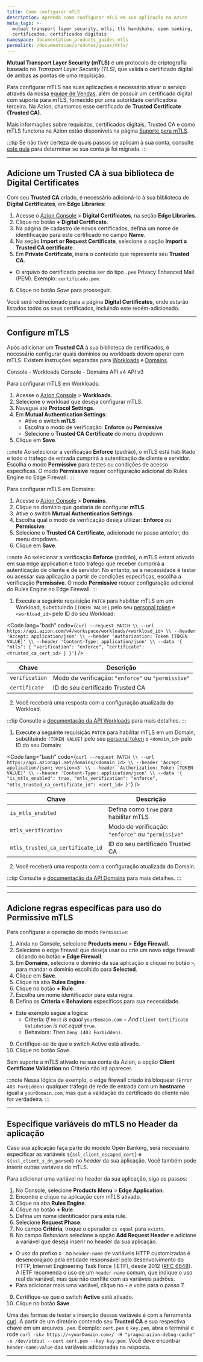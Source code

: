 ```yaml
---
title: Como configurar mTLS
description: Aprenda como configurar mTLS em sua aplicação na Azion
meta_tags: >-
  mutual transport layer security, mtls, tls handshake, open banking,
  certificados, certificados digitais
namespace: documentation_products_guides_mtls
permalink: /documentacao/produtos/guias/mtls/
---
```



<Apiv4Rollout />


**Mutual Transport Layer Security (mTLS)** é um protocolo de criptografia baseado no *Transport Layer Security (TLS)*, que valida o certificado digital de ambas as pontas de uma requisição.

Para configurar mTLS nas suas aplicações é necessário ativar o serviço através da nossa [equipe de Vendas](https://www.azion.com/pt-br/contate-vendas/), além de possuir um certificado digital com suporte para mTLS, fornecido por uma autoridade certificadora terceira. Na Azion, chamamos esse certificado de **Trusted Certificate (Trusted CA)**.

Mais informações sobre requisitos, certificados digitais, Trusted CA e como mTLS funciona na Azion estão disponíveis na página [Suporte para mTLS](/pt-br/documentacao/produtos/secure/edge-firewall/mtls/).

:::tip
Se não tiver certeza de quais passos se aplicam à sua conta, consulte [este guia](/pt-br/documentacao/produtos/guias/verificar-migracao-conta/) para determinar se sua conta já foi migrada.
:::

---

## Adicione um Trusted CA à sua biblioteca de Digital Certificates

Com seu **Trusted CA** criado, é necessário adicioná-lo à sua biblioteca de **Digital Certificates**, em **Edge Libraries**:

1. Acesse o [Azion Console](/pt-br/documentacao/produtos/guias/como-acessar-o-azion-console/) > **Digital Certificates**, na seção **Edge Libraries**.
2. Clique no botão **+ Digital Certificate**.
3. Na página de cadastro de novos certificados, defina um nome de identificação para este certificado no campo **Name**.
4. Na seção **Import or Request Certificate**, selecione a opção **Import a Trusted CA certificate**.
5. Em  **Private Certificate**, insira o conteúdo que representa seu **Trusted CA**.
- O arquivo do certificado precisa ser do tipo `.pem` Privacy Enhanced Mail (PEM). Exemplo: `certificado.pem`.
6. Clique no botão *Save* para prosseguir.

Você será redirecionado para a página **Digital Certificates**, onde estarão listados todos os seus certificados, incluindo este recém-adicionado.

---

## Configure mTLS

Após adicionar um **Trusted CA** à sua biblioteca de certificados, é necessário configurar quais domínios ou workloads devem operar com mTLS. Existem instruções separadas para [Workloads](/pt-br/documentacao/produtos/secure/workloads/) e [Domains](/pt-br/documentacao/produtos/build/edge-application/domains/).

<Tabs client:visible>
<Fragment slot="tab.consoleworkloads">Console - Workloads</Fragment>
<Fragment slot="tab.consoledomain">Console - Domains</Fragment>
<Fragment slot="tab.apiv4">API v4</Fragment>
<Fragment slot="tab.apiv3">API v3</Fragment>

<Fragment slot="panel.consoleworkloads">

Para configurar mTLS em Workloads:

1. Acesse o [Azion Console](/pt-br/documentacao/produtos/guias/como-acessar-o-azion-console/) > **Workloads**.
2. Selecione o workload que deseja configurar mTLS.
3. Navegue até **Protocol Settings**.
4. Em **Mutual Authentication Settings**:
   - Ative o switch **mTLS**
   - Escolha o modo de verificação: **Enforce** ou **Permissive**
   - Selecione o **Trusted CA Certificate** do menu dropdown
5. Clique em **Save**.

:::note
Ao selecionar a verificação **Enforce** (padrão), o mTLS está habilitado e todo o tráfego de entrada cumprirá a autenticação de cliente e servidor. Escolha o modo **Permissive** para testes ou condições de acesso específicas. O modo **Permissive** requer configuração adicional do Rules Engine no Edge Firewall.
:::

</Fragment>

<Fragment slot="panel.consoledomain">

Para configurar mTLS em Domains:

1. Acesse o [Azion Console](/pt-br/documentacao/produtos/guias/como-acessar-o-azion-console/) > **Domains**.
2. Clique no domínio que gostaria de configurar **mTLS**.
3. Ative o switch **Mutual Authentication Settings**.
4. Escolha qual o modo de verificação deseja utilizar: **Enforce** ou **Permissive**.
5. Selecione o **Trusted CA Certificate**, adicionado no passo anterior, do menu dropdown.
6. Clique em **Save**.

:::note
Ao selecionar a verificação **Enforce** (padrão), o mTLS estará ativado em sua edge application e todo tráfego que receber cumprirá a autenticação de cliente e de servidor. No entanto, se a necessidade é testar ou acessar sua aplicação a partir de condições específicas, escolha a verificação **Permissive**. O modo **Permissive** requer configuração adicional do Rules Engine no Edge Firewall.
:::

</Fragment>

<Fragment slot="panel.apiv4">

1. Execute a seguinte requisição `PATCH` para habilitar mTLS em um Workload, substituindo `[TOKEN VALUE]` pelo seu [personal token](/pt-br/documentacao/produtos/guias/personal-tokens/) e `<workload_id>` pelo ID do seu Workload:

<Code lang="bash" code={`curl --request PATCH \\
  --url https://api.azion.com/v4/workspace/workloads/<workload_id> \\
  --header 'Accept: application/json' \\
  --header 'Authorization: Token [TOKEN VALUE]' \\
  --header 'Content-Type: application/json' \\
  --data '{
    "mtls": {
      "verification": "enforce",
      "certificate": <trusted_ca_cert_id>
    }
  }'`} />

| Chave | Descrição |
| --- | --- |
| `verification` | Modo de verificação: `"enforce"` ou `"permissive"` |
| `certificate` | ID do seu certificado Trusted CA |

2. Você receberá uma resposta com a configuração atualizada do Workload.

:::tip
Consulte a [documentação da API Workloads](https://api.azion.com/v4#/operations/GetWorkspaceWorkloads) para mais detalhes.
:::

</Fragment>

<Fragment slot="panel.apiv3">

1. Execute a seguinte requisição `PATCH` para habilitar mTLS em um Domain, substituindo `[TOKEN VALUE]` pelo seu [personal token](/pt-br/documentacao/produtos/guias/personal-tokens/) e `<domain_id>` pelo ID do seu Domain:

<Code lang="bash" code={`curl --request PATCH \\
  --url https://api.azionapi.net/domains/<domain_id> \\
  --header 'Accept: application/json; version=3' \\
  --header 'Authorization: Token [TOKEN VALUE]' \\
  --header 'Content-Type: application/json' \\
  --data '{
    "is_mtls_enabled": true,
    "mtls_verification": "enforce",
    "mtls_trusted_ca_certificate_id": <cert_id>
  }'`} />

| Chave | Descrição |
| --- | --- |
| `is_mtls_enabled` | Defina como `true` para habilitar mTLS |
| `mtls_verification` | Modo de verificação: `"enforce"` ou `"permissive"` |
| `mtls_trusted_ca_certificate_id` | ID do seu certificado Trusted CA |

2. Você receberá uma resposta com a configuração atualizada do Domain.

:::tip
Consulte a [documentação da API Domains](https://api.azionapi.net/api/v3#/Domains) para mais detalhes.
:::

</Fragment>

</Tabs>

---

---

## Adicione regras específicas para uso do Permissive mTLS

Para configurar a operação do modo `Permissive`: 

1. Ainda no Console, selecione **Products menu** > **Edge Firewall**.
2. Selecione o edge firewall que deseja usar ou crie um novo edge firewall clicando no botão **+ Edge Firewall**.
3. Em **Domains**, selecione o domínio da sua aplicação e cliquei no botão `>`, para mandar o domínio escolhido para **Selected**.
4. Clique em **Save**.
5. Clique na aba **Rules Engine**.
6. Clique no botão **+ Rule**.
7. Escolha um nome identificador para esta regra.
8. Defina os **Criteria** e **Behaviors** específicos para sua necessidade.
- Este exemplo segue a lógica:
    - Criteria: *If* `Host` *is equal* `yourDomain.com` *+ And* `Client Certificate Validation` *is not equal* `true`.
    - Behaviors: *Then* `Deny (403 Forbidden)`.
9. Certifique-se de que o switch Active está ativado.
10.  Clique no botão *Save*.

Sem suporte a mTLS ativado na sua conta da Azion, a opção **Client Certificate Validation** no *Criteria* não irá aparecer.

:::note
Nessa lógica de exemplo, o edge firewall criado irá bloquear `(Error 403 Forbidden)` qualquer tráfego de rede de entrada com um **hostname** igual a `yourDomain.com`, mas que a validação do certificado do cliente não for verdadeira.
:::

---

## Especifique variáveis do mTLS no Header da aplicação

Caso sua aplicação faça parte do modelo Open Banking, será necessário especificar as variáveis `${ssl_client_escaped_cert}` e `${ssl_client_s_dn_parsed}` no *header* da sua aplicação. Você também pode inserir outras variáveis do mTLS.

<LinkButton link="/pt-br/documentacao/produtos/build/edge-application/rules-engine/" label="consulte a lista de variáveis disponíveis" severity="secondary" />

Para adicionar uma variável no header da sua aplicação, siga os passos:

1. No Console, selecione **Products Menu** > **Edge Application**.
2. Encontre e clique na aplicação com mTLS ativado.
3. Clique na aba **Rules Engine**.
4. Clique no botão **+ Rule**.
5. Defina um nome identificador para esta rule.
6. Selecione **Request Phase**.
7. No campo **Critéria**, troque o operador `is equal` para `exists`.
8. No campo *Behaviors* selecione a opção **Add Request Header** e adicione a variável que deseja inserir no header da sua aplicação.
- O uso do prefixo `X-` no `header-name` de variáveis HTTP customizadas é desencorajado pela entidade responsável pelo desenvolvimento do HTTP, Internet Engineering Task Force (IETF), desde 2012 ([RFC 6648](https://datatracker.ietf.org/doc/rfc6648/)). A IETF recomenda o uso de um `header-name` comum, que indique o uso real da variável, mas que não conflite com as variáveis padrões.
- Para adicionar mais uma variável, clique no `+` e volte para o passo 7.
9. Certifique-se que o switch **Active** está ativado.
10.  Clique no botão **Save**.

Uma das formas de testar a inserção dessas variáveis é com a ferramenta [curl](https://curl.se/). A partir de um diretório contendo seu **Trusted CA** e sua respectiva chave em um arquivos `.pem`. Exemplo: `cert.pem` e `key.pem`, abra o terminal e rode `curl -skv https://<yourDomain.com>/ -H "pragma:azion-debug-cache" -o /dev/stdout --cert cert.pem --key key.pem`. Você deve encontrar `header-name:value` das variáveis adicionadas na resposta.

---